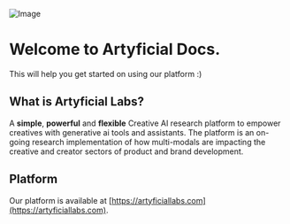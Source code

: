 ![Image](/intro-header.png)

# Welcome to Artyficial Docs. 
 
This will help you get started on using our platform :)

## What is Artyficial Labs?

A **simple**, **powerful** and **flexible** Creative AI research platform to empower creatives with generative ai tools and assistants. 
The platform is an on-going research implementation of how multi-modals are impacting the creative and creator sectors of product and brand development. 

## Platform

Our platform is available at [https://artyficiallabs.com](https://artyficiallabs.com).
